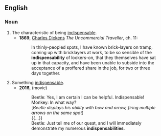 ==English==

===Noun===
{{en-noun|~|indispensabilities}}

# The characteristic of being [[indispensable]].
#* '''1869''', [[w:Charles Dickens|Charles Dickens]] ''The Uncommercial Traveller'', ch. 11:
#*: In thinly-peopled spots, I have known brick-layers on tramp, coming up with bricklayers at work, to be so sensible of the '''indispensability''' of lookers-on, that they themselves have sat up in that capacity, and have been unable to subside into the acceptance of a proffered share in the job, for two or three days together.
# Something [[indispensable]].
#* '''2016''', ''{{w|Kubo and the Two Strings}}'' (movie)
#*: Beetle: Yes, I am certain I can be helpful. Indispensable!
#*: Monkey: In what way?
#*: [''Beetle displays his ability with bow and arrow, firing multiple arrows on the same spot'']
#*: {{...}}
#*: Beetle: Just tell me of our quest, and I will immediately demonstrate my numerous '''indispensabilities'''.